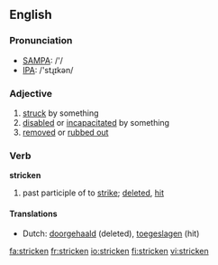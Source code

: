 ==English==

===Pronunciation===
*[[w:SAMPA|SAMPA]]: /'/
*[[w:IPA|IPA]]: /'stɻɪkən/

===Adjective===
{{en-adj}}

# [[struck]] by something
# [[disabled]] or [[incapacitated]] by something
# [[removed]] or [[rubbed out]]

===Verb===
'''stricken'''

# past participle of to [[strike]]; [[deleted]], [[hit]]

====Translations====
*Dutch: [[doorgehaald]] (deleted), [[toegeslagen]] (hit)

[[fa:stricken]]
[[fr:stricken]]
[[io:stricken]]
[[fi:stricken]]
[[vi:stricken]]